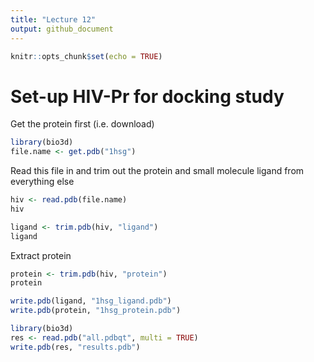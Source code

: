 ```yaml
---
title: "Lecture 12"
output: github_document
---
```


```r
knitr::opts_chunk$set(echo = TRUE)
```

# Set-up HIV-Pr for docking study

Get the protein first (i.e. download)
```r
library(bio3d)
file.name <- get.pdb("1hsg")
```

Read this file in and trim out the protein and small molecule ligand from everything else

```r
hiv <- read.pdb(file.name)
hiv
```


```r
ligand <- trim.pdb(hiv, "ligand")
ligand
```

Extract protein

```r
protein <- trim.pdb(hiv, "protein")
protein
```


```r
write.pdb(ligand, "1hsg_ligand.pdb")
write.pdb(protein, "1hsg_protein.pdb")
```


```r
library(bio3d)
res <- read.pdb("all.pdbqt", multi = TRUE)
write.pdb(res, "results.pdb")
```
















